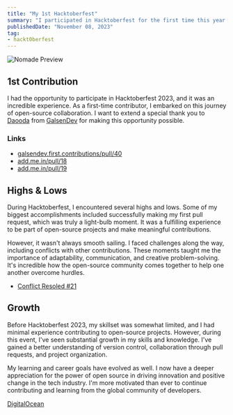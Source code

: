 ```yaml
---
title: "My 1st Hacktoberfest"
summary: "I participated in Hacktoberfest for the first time this year. Here's what I learned."
publishedDate: "November 08, 2023"
tag:
- hackt0berfest
---
```



<img src="/articles/hackt0berfest-10/hf10_banner_sponsors_1032x600.png" alt="Nomade Preview" className="rounded-lg" />

## 1st Contribution

I had the opportunity to participate in Hacktoberfest 2023, and it was an incredible experience.
As a first-time contributor, I embarked on this journey of open-source collaboration. I want to extend a special thank you to [Daooda](https://github.com/daoodaba975) from [GalsenDev](https://github.com/GalsenDev221) for making this opportunity possible.

### Links

- [galsendev.first.contributions/pull/40](https://github.com/GalsenDev221/galsendev.first.contributions/pull/40)
- [add.me.in/pull/18](https://github.com/daoodaba975/add.me.in/pull/18)
- [add.me.in/pull/19](https://github.com/daoodaba975/add.me.in/pull/19)

## Highs & Lows

During Hacktoberfest, I encountered several highs and lows. Some of my biggest accomplishments included successfully making my first pull request, which was truly a light-bulb moment. It was a fulfilling experience to be part of open-source projects and make meaningful contributions.

However, it wasn't always smooth sailing. I faced challenges along the way, including conflicts with other contributions. These moments taught me the importance of adaptability, communication, and creative problem-solving. It's incredible how the open-source community comes together to help one another overcome hurdles.

- [Conflict Resoled #21](https://github.com/daoodaba975/add.me.in/pull/21)

## Growth

Before Hacktoberfest 2023, my skillset was somewhat limited, and I had minimal experience contributing to open-source projects. However, during this event, I've seen substantial growth in my skills and knowledge. I've gained a better understanding of version control, collaboration through pull requests, and project organization.

My learning and career goals have evolved as well. I now have a deeper appreciation for the power of open source in driving innovation and positive change in the tech industry. I'm more motivated than ever to continue contributing and learning from the global community of developers.

[DigitalOcean](https://www.digitalocean.com/?refcode=14a3f72f041d&utm_campaign=Referral_Invite&utm_medium=Referral_Program&utm_source=badge)